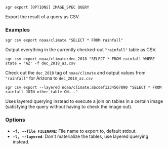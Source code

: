 
```sgr export [OPTIONS] IMAGE_SPEC QUERY```

Export the result of a query as CSV.

### Examples

`sgr csv export noaa/climate "SELECT * FROM rainfall"`

Output everything in the currently checked-out `"rainfall"` table as CSV.

`sgr csv export noaa/climate:dec_2018 "SELECT * FROM rainfall WHERE state = 'AZ' -f dec_2018_az.csv`

Check out the `dec_2018` tag of `noaa/climate` and output values from `"rainfall"` for Arizona to `dec_2018_az.csv`

`sgr csv export --layered noaa/climate:abcdef1234567890 "SELECT * FROM rainfall JOIN other_table ON..."`

Uses layered querying instead to execute a join on tables in a certain image (satisfying the query without
having to check the image out).

### Options

  * **`-f, --file FILENAME`**: File name to export to, default stdout.
  * **`-l, --layered`**: Don't materialize the tables, use layered querying instead.
